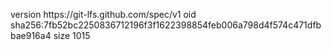 version https://git-lfs.github.com/spec/v1
oid sha256:7fb52bc2250836712196f3f1622398854feb006a798d4f574c471dfbbae916a4
size 1015
